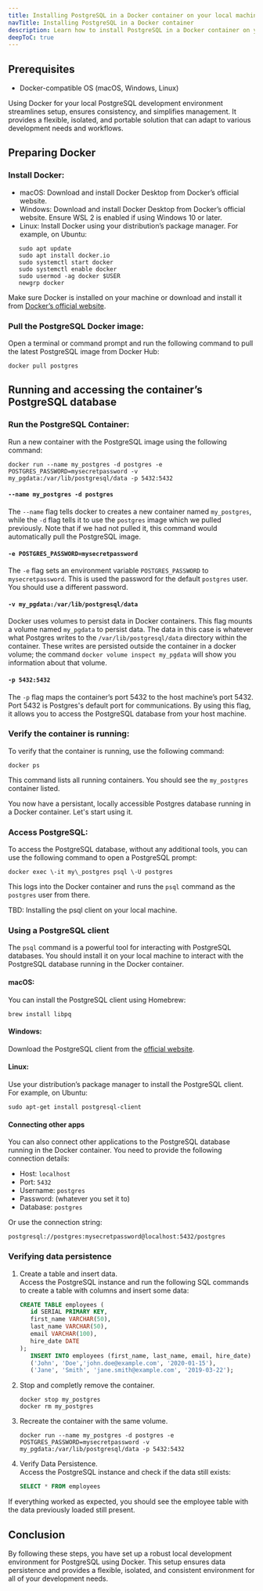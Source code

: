 ```yaml
---
title: Installing PostgreSQL in a Docker container on your local machine
navTitle: Installing PostgreSQL in a Docker container
description: Learn how to install PostgreSQL in a Docker container on your local machine for development purposes.
deepToC: true
---
```


## Prerequisites

* Docker-compatible OS (macOS, Windows, Linux)

Using Docker for your local PostgreSQL development environment streamlines setup, ensures consistency, and simplifies management. It provides a flexible, isolated, and portable solution that can adapt to various development needs and workflows.

## Preparing Docker

### Install Docker: 

* macOS: Download and install Docker Desktop from Docker’s official website.  
* Windows: Download and install Docker Desktop from Docker’s official website. Ensure WSL 2 is enabled if using Windows 10 or later.  
* Linux: Install Docker using your distribution’s package manager. For example, on Ubuntu:  

```
   sudo apt update  
   sudo apt install docker.io  
   sudo systemctl start docker  
   sudo systemctl enable docker  
   sudo usermod -ag docker $USER  
   newgrp docker
```

Make sure Docker is installed on your machine or download and install it from [Docker’s official website](https://www.docker.com/products/docker-desktop/).

### Pull the PostgreSQL Docker image:

Open a terminal or command prompt and run the following command to pull the latest PostgreSQL image from Docker Hub:

```
docker pull postgres
```

## Running and accessing the container’s PostgreSQL database

### Run the PostgreSQL Container:

Run a new container with the PostgreSQL image using the following command:

```
docker run --name my_postgres -d postgres -e POSTGRES_PASSWORD=mysecretpassword -v my_pgdata:/var/lib/postgresql/data -p 5432:5432
```

#### `--name my_postgres -d postgres`

The `--name` flag tells docker to creates a new container named `my_postgres`, while the `-d` flag tells it to use the `postgres` image which we pulled previously. Note that if we had not pulled it, this command would automatically pull the PostgreSQL image.

#### `-e POSTGRES_PASSWORD=mysecretpassword`

The `-e` flag sets an environment variable `POSTGRES_PASSWORD` to `mysecretpassword`. This is used the password for the default `postgres` user. You should use a different password.

#### `-v my_pgdata:/var/lib/postgresql/data`

Docker uses volumes to persist data in Docker containers. This flag mounts a volume named `my_pgdata` to persist data. The data in this case is whatever what Postgres writes to the `/var/lib/postgresql/data` directory within the container. These writes are persisted outside the container in a docker volume; the command `docker volume inspect my_pgdata` will show you information about that volume. 

#### `-p 5432:5432`

The `-p` flag maps the container’s port 5432 to the host machine’s port 5432. Port 5432 is Postgres's default port for communications. By using this flag, it allows you to access the PostgreSQL database from your host machine.

### Verify the container is running:

To verify that the container is running, use the following command:

```
docker ps
```

This command lists all running containers. You should see the `my_postgres` container listed.

You now have a persistant, locally accessible Postgres database running in a Docker container.
Let's start using it.

### Access PostgreSQL:

To access the PostgreSQL database, without any additional tools, you can use the following command to open a PostgreSQL prompt:

```
docker exec \-it my\_postgres psql \-U postgres
```

This logs into the Docker container and runs the `psql` command as the `postgres` user from there.

TBD: Installing the psql client on your local machine.

### Using a PostgreSQL client

The `psql` command is a powerful tool for interacting with PostgreSQL databases. You should install it on your local machine to interact with the PostgreSQL database running in the Docker container.

#### macOS:

You can install the PostgreSQL client using Homebrew:

```
brew install libpq
```

#### Windows:

Download the PostgreSQL client from the [official website](https://www.enterprisedb.com/downloads/postgres-postgresql-downloads).

#### Linux:

Use your distribution’s package manager to install the PostgreSQL client. For example, on Ubuntu:

```
sudo apt-get install postgresql-client
```

#### Connecting other apps

You can also connect other applications to the PostgreSQL database running in the Docker container. You need to provide the following connection details:

* Host: `localhost`
* Port: `5432`
* Username: `postgres`
* Password: (whatever you set it to)
* Database: `postgres`

Or use the connection string:
   
   ```
   postgresql://postgres:mysecretpassword@localhost:5432/postgres
   ```

### Verifying data persistence

1. Create a table and insert data.  
   Access the PostgreSQL instance and run the following SQL commands to create a table with columns and insert some data: 

   ```sql
   CREATE TABLE employees (  
      id SERIAL PRIMARY KEY,  
      first_name VARCHAR(50),  
      last_name VARCHAR(50),  
      email VARCHAR(100),  
      hire_date DATE  
   );  
      INSERT INTO employees (first_name, last_name, email, hire_date) VALUES  
      ('John', 'Doe','john.doe@example.com', '2020-01-15'),  
      ('Jane', 'Smith', 'jane.smith@example.com', '2019-03-22');
   ```

2. Stop and completly remove the container.  
   ```
   docker stop my_postgres  
   docker rm my_postgres
   ```

3. Recreate the container with the same volume.  

   ```
   docker run --name my_postgres -d postgres -e POSTGRES_PASSWORD=mysecretpassword -v my_pgdata:/var/lib/postgresql/data -p 5432:5432
   ```

4. Verify Data Persistence.  
   Access the PostgreSQL instance and check if the data still exists:  
     
   ```sql
   SELECT * FROM employees
   ```

  If everything worked as expected, you should see the employee table with the data previously loaded still present.


## Conclusion

By following these steps, you have set up a robust local development environment for PostgreSQL using Docker. This setup ensures data persistence and provides a flexible, isolated, and consistent environment for all of your development needs.